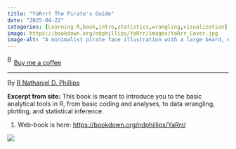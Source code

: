 ```yaml
---
title: "YaRrr! The Pirate's Guide"
date: "2025-04-22"
categories: [Learning R,book,intro,statistics,wrangling,visualization]
image: https://bookdown.org/ndphillips/YaRrr/images/YaRrr_Cover.jpg
image-alt: "A minimalist pirate face illustration with a large beard, eyepatch, and pirate hat featuring the R programming logo. The text 'YaRrr!' appears at the top, and 'The Pirate’s Guide to R' is written at the bottom in a script font."
---
```


<link href="https://fonts.googleapis.com/css?family=Cookie" rel="stylesheet"><a class="bmc-button" target="_blank" href="https://www.buymeacoffee.com/JoscelinRocha">![Buy me a coffee](https://cdn.buymeacoffee.com/buttons/bmc-new-btn-logo.svg){alt="Buy me a coffee" width="15" height="21"}Buy me a coffee</a>

------------------------------------------------------------------------

By [R Nathaniel D. Phillips](https://bookdown.org/ndphillips/YaRrr/)

**Excerpt from site:** This book is meant to introduce you to the basic analytical tools in R, from basic coding and analyses, to data wrangling, plotting, and statistical inference.

1.  Web-book is here: <https://bookdown.org/ndphillips/YaRrr/>

![](https://bookdown.org/ndphillips/YaRrr/images/YaRrr_Cover.jpg)
